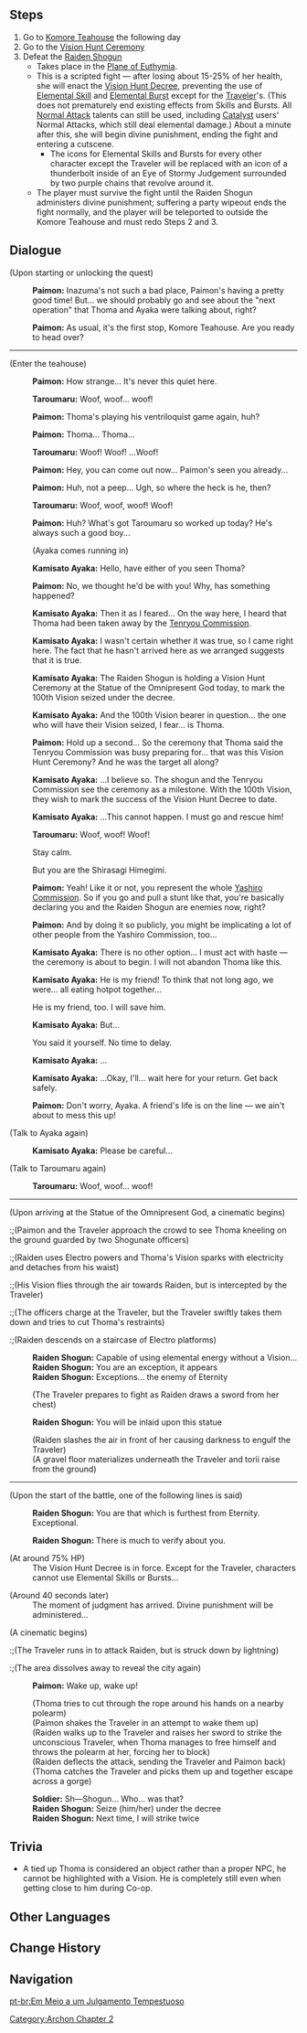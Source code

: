 {{Quest Infobox
|id            = 02008
|image         = Archon Quest C2A2 Amidst Stormy Judgment.png
|type          = Archon
|chapter       = II
|actNum        = II
|act           = Stillness, the Sublimation of Shadow
|part          = 1
|description   = [[Komore Teahouse]] is empty, silent as the grave but for Taroumaru's uneasy barking. You have a bad feeling about this...
|requirement   = 
*Complete [[The Whispers of the Crane and the White Rabbit]]
*Complete [[Dreamlike Timelessness]]
|startLocation = 
|prev          = A Flower Blooms in a Prison
|next          = In the Name of the Resistance
|exp           = 925
|mora          = 44,000
|primogems     = 30
|other         = {{Card|Inazuma Shrine of Depths Key|1}}{{Card|Hero's Wit|4}}{{Card|Mystic Enhancement Ore|8}}
|characters    = Kamisato Ayaka; Paimon; Raiden Shogun; Taroumaru; Traveler; Thoma
|voiced        = yes
}}
{{TeyvatQuest|2|2|1}}

==Steps==
# Go to [[Komore Teahouse]] the following day
# Go to the [[Vision Hunt Ceremony]]
# Defeat the [[Raiden Shogun]]
#* Takes place in the [[Plane of Euthymia]].
#* This is a scripted fight &mdash; after losing about 15-25% of her health, she will enact the [[Vision Hunt Decree]], preventing the use of [[Elemental Skill]] and [[Elemental Burst]] except for the [[Traveler]]'s. (This does not prematurely end existing effects from Skills and Bursts. All [[Normal Attack]] talents can still be used, including [[Catalyst]] users' Normal Attacks, which still deal elemental damage.) About a minute after this, she will begin divine punishment, ending the fight and entering a cutscene.
#** The icons for Elemental Skills and Bursts for every other character except the Traveler will be replaced with an icon of a thunderbolt inside of an Eye of Stormy Judgement surrounded by two purple chains that revolve around it.
#* The player must survive the fight until the Raiden Shogun administers divine punishment; suffering a party wipeout ends the fight normally, and the player will be teleported to outside the Komore Teahouse and must redo Steps 2 and 3.

==Dialogue==
{{Dialogue start}}
;(Upon starting or unlocking the quest)
:{{A|vo dqaq009 1 paimon 01.ogg}} '''Paimon:''' Inazuma's not such a bad place, Paimon's having a pretty good time! But... we should probably go and see about the "next operation" that Thoma and Ayaka were talking about, right?
:{{A|vo dqaq009 1 paimon 02.ogg}} '''Paimon:''' As usual, it's the first stop, Komore Teahouse. Are you ready to head over?
----
;(Enter the teahouse)
:{{A|vo dqaq009 1 paimon 03.ogg}} '''Paimon:''' How strange... It's never this quiet here.
:{{A|vo dqaq009 1 taroumaru 01.ogg}} '''Taroumaru:''' Woof, woof... woof!
:{{A|vo dqaq009 1 paimon 04.ogg}} '''Paimon:''' Thoma's playing his ventriloquist game again, huh?
:{{A|vo dqaq009 1 paimon 05.ogg}} '''Paimon:''' Thoma... Thoma...
:{{A|vo dqaq009 1 taroumaru 02.ogg}} '''Taroumaru:''' Woof! Woof! ...Woof!
:{{A|vo dqaq009 1 paimon 06.ogg}} '''Paimon:''' Hey, you can come out now... Paimon's seen you already...
:{{A|vo dqaq009 1 paimon 07.ogg}} '''Paimon:''' Huh, not a peep... Ugh, so where the heck is he, then?
:{{A|vo dqaq009 1 taroumaru 03.ogg}} '''Taroumaru:''' Woof, woof, woof! Woof!
:{{A|vo dqaq009 1 paimon 08.ogg}} '''Paimon:''' Huh? What's got Taroumaru so worked up today? He's always such a good boy...
:;(Ayaka comes running in)
:{{A|vo dqaq009 1 ayaka 01.ogg}} '''Kamisato Ayaka:''' Hello, have either of you seen Thoma?
:{{A|vo dqaq009 1 paimon 09.ogg}} '''Paimon:''' No, we thought he'd be with you! Why, has something happened?
:{{A|vo dqaq009 1 ayaka 02.ogg}} '''Kamisato Ayaka:''' Then it as I feared... On the way here, I heard that Thoma had been taken away by the [[Tenryou Commission]].
:{{A|vo dqaq009 1 ayaka 03.ogg}} '''Kamisato Ayaka:''' I wasn't certain whether it was true, so I came right here. The fact that he hasn't arrived here as we arranged suggests that it is true.
:{{A|vo dqaq009 1 ayaka 04.ogg}} '''Kamisato Ayaka:''' The Raiden Shogun is holding a Vision Hunt Ceremony at the Statue of the Omnipresent God today, to mark the 100th Vision seized under the decree.
:{{A|vo dqaq009 1 ayaka 05.ogg}} '''Kamisato Ayaka:''' And the 100th Vision bearer in question... the one who will have their Vision seized, I fear... is Thoma.
:{{A|vo dqaq009 1 paimon 10.ogg}} '''Paimon:''' Hold up a second... So the ceremony that Thoma said the Tenryou Commission was busy preparing for... that was this Vision Hunt Ceremony? And he was the target all along?
:{{A|vo dqaq009 1 ayaka 06.ogg}} '''Kamisato Ayaka:''' ...I believe so. The shogun and the Tenryou Commission see the ceremony as a milestone. With the 100th Vision, they wish to mark the success of the Vision Hunt Decree to date.
:{{A|vo dqaq009 1 ayaka 07.ogg}} '''Kamisato Ayaka:''' ...This cannot happen. I must go and rescue him!
:{{A|vo dqaq009 1 taroumaru 04.ogg}} '''Taroumaru:''' Woof, woof! Woof!
:{{DIcon}} Stay calm.
:{{DIcon}} But you are the Shirasagi Himegimi.
:{{A|vo dqaq009 1 paimon 11.ogg}} '''Paimon:''' Yeah! Like it or not, you represent the whole [[Yashiro Commission]]. So if you go and pull a stunt like that, you're basically declaring you and the Raiden Shogun are enemies now, right?
:{{A|vo dqaq009 1 paimon 12.ogg}} '''Paimon:''' And by doing it so publicly, you might be implicating a lot of other people from the Yashiro Commission, too...
:{{A|vo dqaq009 1 ayaka 08.ogg}} '''Kamisato Ayaka:''' There is no other option... I must act with haste &mdash; the ceremony is about to begin. I will not abandon Thoma like this.
:{{A|vo dqaq009 1 ayaka 09.ogg}} '''Kamisato Ayaka:''' He is my friend! To think that not long ago, we were... all eating hotpot together...
:{{DIcon}} He is my friend, too. I will save him.
:{{A|vo dqaq009 1 ayaka 10.ogg}} '''Kamisato Ayaka:''' But...
:{{DIcon}} You said it yourself. No time to delay.
:{{A|vo dqaq009 1 ayaka 11.ogg}} '''Kamisato Ayaka:''' ...
:{{A|vo dqaq009 1 ayaka 12.ogg}} '''Kamisato Ayaka:''' ...Okay, I'll... wait here for your return. Get back safely.
:{{A|vo dqaq009 1 paimon 13.ogg}} '''Paimon:''' Don't worry, Ayaka. A friend's life is on the line &mdash; we ain't about to mess this up!

;(Talk to Ayaka again)
:{{A|vo dialog dqaq009 ayaka 01.ogg}} '''Kamisato Ayaka:''' Please be careful...

;(Talk to Taroumaru again)
:{{A|vo dqaq009 1 taroumaru 01.ogg}} '''Taroumaru:''' Woof, woof... woof!
----
;(Upon arriving at the Statue of the Omnipresent God, a cinematic begins)
{{Cutscene Description|Before all the people, the Vison Hunt Ceremony is about to begin. Thoma, his hands bound on the executioner's block, awaits the Raiden Shogun's arrival to claim his Vision, which shall be inlaid upon the Statue of the Omnipresent God. But just as his Vision is about to depart from him and fly into the Shogun's hand, you intercept it mid-flight, unable to watch this tragedy play out before your eyes. Witnessing your impertinent actions, the Raiden Shogun seems spurred to take action herself. In a flash of light and shadow, all others disappear, and you have been caught in a lonesome, ancient space. The Electro Archon, one of the Seven, raises her sword towards you...}}
<!--In dire need of a better description, and a link to both cutscenes-->
:;(Paimon and the Traveler approach the crowd to see Thoma kneeling on the ground guarded by two Shogunate officers)
:;(Raiden uses Electro powers and Thoma's Vision sparks with electricity and detaches from his waist)
:;(His Vision flies through the air towards Raiden, but is intercepted by the Traveler)
:;(The officers charge at the Traveler, but the Traveler swiftly takes them down and tries to cut Thoma's restraints)
:;(Raiden descends on a staircase of Electro platforms)
:'''Raiden Shogun:''' Capable of using elemental energy without a Vision...
:'''Raiden Shogun:''' You are an exception, it appears
:'''Raiden Shogun:''' Exceptions... the enemy of Eternity
:;(The Traveler prepares to fight as Raiden draws a sword from her chest)
:'''Raiden Shogun:''' You will be inlaid upon this statue
:;(Raiden slashes the air in front of her causing darkness to engulf the Traveler)
:;(A gravel floor materializes underneath the Traveler and torii raise from the ground)
----
;(Upon the start of the battle, one of the following lines is said)
:{{A|vo monster raidenshogun pole battle 01.ogg}} '''Raiden Shogun:''' You are that which is furthest from Eternity. Exceptional.
:{{A|vo monster raidenshogun pole battle 02.ogg}} '''Raiden Shogun:''' There is much to verify about you.

;(At around 75% HP)
:The Vision Hunt Decree is in force. Except for the Traveler, characters cannot use Elemental Skills or Bursts...

;(Around 40 seconds later)
:The moment of judgment has arrived. Divine punishment will be administered...

;(A cinematic begins)
{{Cutscene Description|The Electro Archon's might is too great, and it takes but a single slip for her to knock you unconscious. The Raiden Shogun prepares to make an example of you before the crowd, but at that moment, Thoma shakes free of his bonds and hurls a spear at the Shogun, picking you up and fleeing the scene as she splits her attention to block the blow. The Shogun watches coldly as you flee, and chooses not to give chase, instead giving orders for your arrest...}}
:;(The Traveler runs in to attack Raiden, but is struck down by lightning)
:;(The area dissolves away to reveal the city again)
:'''Paimon:''' Wake up, wake up!
:;(Thoma tries to cut through the rope around his hands on a nearby polearm)
:;(Paimon shakes the Traveler in an attempt to wake them up)
:;(Raiden walks up to the Traveler and raises her sword to strike the unconscious Traveler, when Thoma manages to free himself and throws the polearm at her, forcing her to block)
:;(Raiden deflects the attack, sending the Traveler and Paimon back)
:;(Thoma catches the Traveler and picks them up and together escape across a gorge)
:'''Soldier:''' Sh&mdash;Shogun... Who... was that?
:'''Raiden Shogun:''' Seize (him/her) under the decree
:'''Raiden Shogun:''' Next time, I will strike twice
{{Dialogue end}}

==Trivia==
* A tied up Thoma is considered an object rather than a proper NPC, he cannot be highlighted with a Vision. He is completely still even when getting close to him during Co-op.

==Other Languages==
{{Other Languages
|en      = Amidst Stormy Judgment
|zhs     = 在审判的雷鸣声中
|zhs_rm  = Zài Shěnpàn de Léimíngshēng Zhōng
|zht     = 在審判的雷鳴聲中
|zht_rm  = Zài Shěnpàn de Léimíngshēng Zhōng
|zh_tl   = Amidst the Thundering Cry of Judgement
|ja      = 審判の雷鳴の中で
|ja_rm   = Shinpan no Raimei no Naka de
|ja_tl   = Amidst Thundering Verdict
|ko      = 심판의 뇌명 속에서
|ko_rm   = Simpan-ui Noemyeong Sok-eseo
|ko_tl   = In the Thunder of Judgement
|es      = Juicio intempestivo
|es_tl   = Untimely Judgement
|fr      = Au cœur d'un jugement orageux
|fr_tl   = At the Heart of a Stormy Judgment
|ru      = Грозовое правосудие
|ru_tl   = Thunder Judgment
|th      = การพิพากษาท่ามกลางเสียงฟ้าร้อง
|th_rm   = 
|th_tl   = Judgement Within the Sound of Thunder
|vi      = Trong Tiếng Sấm Phán Quyết
|vi_tl   = 
|de      = Inmitten eines stürmischen Urteils
|de_tl   = Amidst a Stormy Judgement
|id      = Di Tengah Badai Penghakiman
|id_tl   = Amidst Judgment Storm
|pt      = Em Meio a um Julgamento Tempestuoso
|pt_tl   = Amidst Stormy Judgment
}}

==Change History==
{{Change History|2.0}}

==Navigation==
{{Archon Quest Navbox|Chapter II}}

[[Category:Archon Chapter 2]]

[[pt-br:Em Meio a um Julgamento Tempestuoso]]